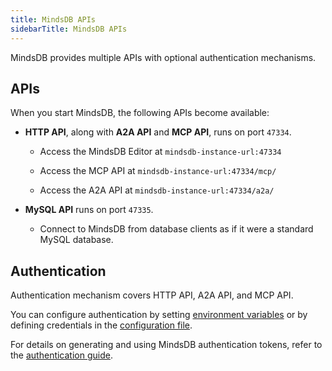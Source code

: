```yaml
---
title: MindsDB APIs
sidebarTitle: MindsDB APIs
---
```


MindsDB provides multiple APIs with optional authentication mechanisms.

## APIs

When you start MindsDB, the following APIs become available:

* **HTTP API**, along with **A2A API** and **MCP API**, runs on port `47334`.

  - Access the MindsDB Editor at `mindsdb-instance-url:47334`

  - Access the MCP API at `mindsdb-instance-url:47334/mcp/`

  - Access the A2A API at `mindsdb-instance-url:47334/a2a/`

* **MySQL API** runs on port `47335`.

  - Connect to MindsDB from database clients as if it were a standard MySQL database.

## Authentication

Authentication mechanism covers HTTP API, A2A API, and MCP API.

You can configure authentication by setting [environment variables](/setup/environment-vars#mindsdb-authentication) or by defining credentials in the [configuration file](/setup/custom-config#auth).

For details on generating and using MindsDB authentication tokens, refer to the [authentication guide](/rest/authentication).
